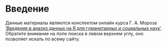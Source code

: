 # Введение {.unnumbered}

Данные материалы являются конспектом онлайн курса Г. А. Мороза [‘Введение в анализ данных на R для гуманитарных и социальных наук’](https://openedu.ru/course/hse/IDAR/). Обратите внимание на поле поиска в левом верхнем углу, оно позволяет искать по всему сайту.